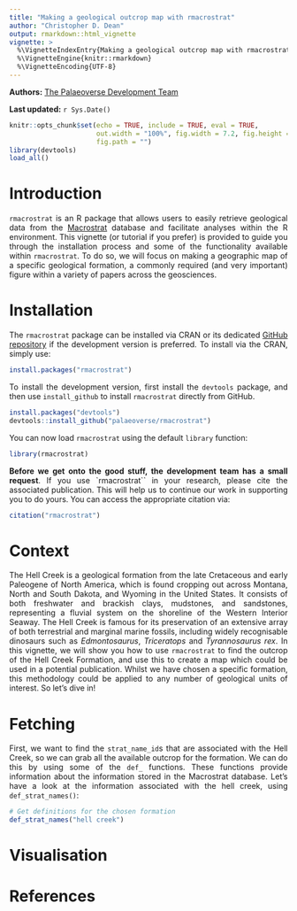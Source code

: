 ```yaml
---
title: "Making a geological outcrop map with rmacrostrat"
author: "Christopher D. Dean"
output: rmarkdown::html_vignette
vignette: >
  %\VignetteIndexEntry{Making a geological outcrop map with rmacrostrat}
  %\VignetteEngine{knitr::rmarkdown}
  %\VignetteEncoding{UTF-8}
---
```


**Authors:** [The Palaeoverse Development Team](https://palaeoverse.org/#about-us)

**Last updated:** `r Sys.Date()`

```r
knitr::opts_chunk$set(echo = TRUE, include = TRUE, eval = TRUE,
                      out.width = "100%", fig.width = 7.2, fig.height = 6, dpi = 200,
                      fig.path = "")
library(devtools)     
load_all()
```

<div style="text-align: justify">

# Introduction

`rmacrostrat` is an R package that allows users to easily retrieve geological data from the [Macrostrat](https://macrostrat.org) database and facilitate analyses within the R environment. This vignette (or tutorial if you prefer) is provided to guide you through the installation process and some of the functionality available within `rmacrostrat`. To do so, we will focus on making a geographic map of a specific geological formation, a commonly required (and very important) figure within a variety of papers across the geosciences. 

# Installation

The `rmacrostrat` package can be installed via CRAN or its dedicated [GitHub repository](https://github.com/palaeoverse/rmacrostrat) if the development version is preferred. To install via the CRAN, simply use:

```r
install.packages("rmacrostrat")
```

To install the development version, first install the `devtools` package, and then use `install_github` to install `rmacrostrat` directly from GitHub.

```r
install.packages("devtools")
devtools::install_github("palaeoverse/rmacrostrat")
```

You can now load `rmacrostrat` using the default `library` function:

```r
library(rmacrostrat)
```

**Before we get onto the good stuff, the development team has a small request**. If you use `rmacrostrat`` in your research, please cite the associated publication. This will help us to continue our work in supporting you to do yours. You can access the appropriate citation via:

```r
citation("rmacrostrat")
```

# Context

The Hell Creek is a geological formation from the late Cretaceous and early Paleogene of North America, which is  found cropping out across Montana, North and South Dakota, and Wyoming in the United States. It consists of both freshwater and brackish clays, mudstones, and sandstones, representing a fluvial system on the shoreline of the Western Interior Seaway. The Hell Creek is famous for its preservation of an extensive array of both terrestrial and marginal marine fossils, including widely recognisable dinosaurs such as *Edmontosaurus*, *Triceratops* and *Tyrannosaurus rex*. In this vignette, we will show you how to use `rmacrostrat` to find the outcrop of the Hell Creek Formation, and use this to create a map which could be used in a potential publication. Whilst we have chosen a specific formation, this methodology could be applied to any number of geological units of interest. So let's dive in!

# Fetching

First, we want to find the `strat_name_id`s that are associated with the Hell Creek, so we can grab all the available outcrop for the formation. We can do this by using some of the `def_` functions. These functions provide information about the information stored in the Macrostrat database. Let's have a look at the information associated with the hell creek, using `def_strat_names()`:

```r
# Get definitions for the chosen formation
def_strat_names("hell creek")

```


# Visualisation

# References


</style>
